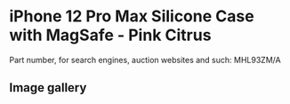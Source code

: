
# iPhone 12 Pro Max Silicone Case with MagSafe - Pink Citrus

Part number, for search engines, auction websites and such: MHL93ZM/A

## Image gallery

<div style={{ width: "768px" }}>
  <GalleryComponent
    images={[
      {
        original: "/everysource/MHL93.png",
        thumbnail: "/everypreview/MHL93.png",
      },
      {
        original: "/everysource/MHL93_AV1.png",
        thumbnail: "/everypreview/MHL93_AV1.png",
      },
      {
        original: "/everysource/MHL93_AV2.png",
        thumbnail: "/everypreview/MHL93_AV2.png",
      },
      {
        original: "/everysource/MHL93_AV3.png",
        thumbnail: "/everypreview/MHL93_AV3.png",
      }
    ]}
  />
</div>